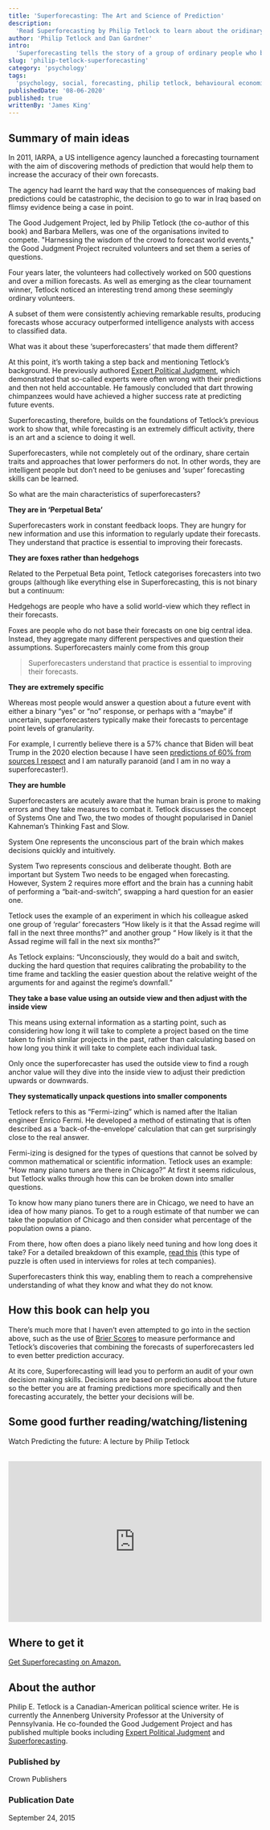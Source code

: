 ```yaml
---
title: 'Superforecasting: The Art and Science of Prediction'
description:
  'Read Superforecasting by Philip Tetlock to learn about the oridinary people who can predict the future.'
author: 'Philip Tetlock and Dan Gardner'
intro:
  'Superforecasting tells the story of a group of ordinary people who became so good at making predictions they consistently outperformed so-called experts, professionals and entire government departments. Who are these people and why are they so special? According to author Philip Tetlock, superforecasting can be learnt and this book is his attempt to show us how.'
slug: 'philip-tetlock-superforecasting'
category: 'psychology'
tags:
  'psychology, social, forecasting, philip tetlock, behavioural economics, daniel kahneman'
publishedDate: '08-06-2020'
published: true
writtenBy: 'James King'
---
```


## Summary of main ideas

In 2011, IARPA, a US intelligence agency launched a forecasting tournament with 
the aim of discovering methods of prediction that would help them to increase the 
accuracy of their own forecasts. 

The agency had learnt the hard way that the consequences of making bad predictions 
could be catastrophic, the decision to go to war in Iraq based on flimsy evidence 
being a case in point.

The Good Judgement Project, led by Philip Tetlock (the co-author of this book) and 
Barbara Mellers, was one of the organisations invited to compete. "Harnessing the 
wisdom of the crowd to forecast world events," the Good Judgment Project recruited 
volunteers and set them a series of questions.


Four years later, the volunteers had collectively worked on 500 questions and over a 
million forecasts. As well as emerging as the clear tournament winner, Tetlock noticed 
an interesting trend among these seemingly ordinary volunteers. 

A subset of them were consistently achieving remarkable results, producing forecasts whose 
accuracy outperformed intelligence analysts with access to classified data.

What was it about these ‘superforecasters’ that made them different? 

At this point, it’s worth taking a step back and mentioning Tetlock’s background. He previously 
authored [Expert Political Judgment](https://www.amazon.com/Expert-Political-Judgment-Good-Know/dp/0691175977/ref=sr_1_1?dchild=1&keywords=Expert+Political+Judgment&qid=1596720299&sr=8-1), which demonstrated that so-called experts were often wrong 
with their predictions and then not held accountable. He famously concluded that dart throwing 
chimpanzees would have achieved a higher success rate at predicting future events. 

Superforecasting, therefore, builds on the foundations of Tetlock’s previous work to show that, 
while forecasting is an extremely difficult activity, there is an art and a science to doing it 
well. 

Superforecasters, while not completely out of the ordinary, share certain traits and approaches 
that lower performers do not. In other words, they are intelligent people but don’t need to be 
geniuses and ‘super’ forecasting skills can be learned.

So what are the main characteristics of superforecasters?

**They are in ‘Perpetual Beta’**

Superforecasters work in constant feedback loops. They are hungry for new information and use this 
information to regularly update their forecasts. They understand that practice is essential to 
improving their forecasts.

**They are foxes rather than hedgehogs**

Related to the Perpetual Beta point, Tetlock categorises forecasters into two groups (although like 
everything else in Superforecasting, this is not binary but a continuum:


Hedgehogs are people who have a solid world-view which they reflect in their forecasts.

Foxes are people who do not base their forecasts on one big central idea. 
Instead, they aggregate many different perspectives and question their assumptions. 
Superforecasters mainly come from this group

> Superforecasters understand that practice is essential to improving their forecasts.

**They are extremely specific**

Whereas most people would answer a question about a future event with either a binary “yes” or 
“no” response, or perhaps with a “maybe” if uncertain, superforecasters typically make their 
forecasts to percentage point levels of granularity. 

For example, I currently believe there is a 57% chance that Biden will beat Trump in the 2020 
election because I have seen [predictions of 60% from sources I respect](https://www.gjopen.com/questions/1496-who-will-win-the-2020-united-states-presidential-election) and I am naturally paranoid 
(and I am in no way a superforecaster!).

**They are humble**

Superforecasters are acutely aware that the human brain is prone to making errors and they take 
measures to combat it. Tetlock discusses the concept of Systems One and Two, the two modes of thought 
popularised in Daniel Kahneman’s Thinking Fast and Slow.

System One represents the unconscious part of the brain which makes decisions quickly and intuitively. 

System Two represents conscious and deliberate thought. Both are important but System Two needs to 
be engaged when forecasting. However, System 2 requires more effort and the brain has a cunning 
habit of performing a “bait-and-switch”, swapping a hard question for an easier one. 

Tetlock uses the example of an experiment in which his colleague asked one group of ‘regular’ forecasters 
“How likely is it that the Assad regime will fall in the next three months?” and another group “
How likely is it that the Assad regime will fall in the next six months?”

As Tetlock explains: “Unconsciously, they would do a bait and switch, ducking the hard question that 
requires calibrating the probability to the time frame and tackling the easier question about the relative 
weight of the arguments for and against the regime’s downfall.”

**They take a base value using an outside view and then adjust with the inside view**

This means using external information as a starting point, such as considering how long it will take to 
complete a project based on the time taken to finish similar projects in the past, rather than calculating 
based on how long you think it will take to complete each individual task.

Only once the superforecaster has used the outside view to find a rough anchor value will they dive 
into the inside view to adjust their prediction upwards or downwards.

**They systematically unpack questions into smaller components**

Tetlock refers to this as “Fermi-izing” which is named after the Italian engineer Enrico Fermi. He developed 
a method of estimating that is often described as a ‘back-of-the-envelope’ calculation that can get surprisingly 
close to the real answer.

Fermi-izing is designed for the types of questions that cannot be solved by common mathematical or scientific information. 
Tetlock uses an example: “How many piano tuners are there in Chicago?” At first it seems ridiculous, but Tetlock walks 
through how this can be broken down into smaller questions.

To know how many piano tuners there are in Chicago, we need to have an idea of how many pianos. To get to a rough estimate of 
that number we can take the population of Chicago and then consider what percentage of the population owns a piano. 

From there, how often does a piano likely need tuning and how long does it take? For a detailed breakdown 
of this example, [read this](https://www.wired.com/2014/08/how-to-solve-crazy-open-ended-google-interview-questions/#:~:text=8.,58%20piano%20tuners%20in%20Chicago) (this type of puzzle is often used in interviews for roles at tech companies). 

Superforecasters think this way, enabling them to reach a comprehensive understanding of what they know and what they do not know.

## How this book can help you

There’s much more that I haven’t even attempted to go into in the section above, such as the use of [Brier Scores](https://www.wired.com/2014/08/how-to-solve-crazy-open-ended-google-interview-questions/#:~:text=8.,58%20piano%20tuners%20in%20Chicago) to measure performance and 
Tetlock’s discoveries that combining the forecasts of superforecasters led to even better prediction accuracy. 

At its core, Superforecasting will lead you to perform an audit of your own decision making skills. Decisions are based on predictions about 
the future so the better you are at framing predictions more specifically and then forecasting accurately, the better your decisions will be.

## Some good further reading/watching/listening

Watch Predicting the future: A lecture by Philip Tetlock

<br />
<iframe
  width="100%"
  height="320px"
  src="https://www.youtube.com/embed/xBXDTQdmNyw"
  frameBorder="0"
  allow="accelerometer; autoplay; encrypted-media; gyroscope; picture-in-picture"
  allowFullScreen
></iframe>

## Where to get it

[Get Superforecasting on Amazon.](https://www.amazon.com/Superforecasting-Science-Prediction-Philip-Tetlock/dp/0804136718/ref=sr_1_1?crid=180KY5024QQ9K&dchild=1&keywords=superforecasting&qid=1596720151&sprefix=superfore%2Caps%2C233&sr=8-1)

## About the author

Philip E. Tetlock is a Canadian-American political science writer. He is currently the Annenberg University Professor at the University of Pennsylvania. 
He co-founded the Good Judgement Project and has published multiple books including [Expert Political Judgment](https://www.amazon.com/Expert-Political-Judgment-Good-Know/dp/0691175977/ref=sr_1_1?dchild=1&keywords=Expert+Political+Judgment&qid=1596720299&sr=8-1) and [Superforecasting](https://www.amazon.com/Superforecasting-Science-Prediction-Philip-Tetlock/dp/0804136718/ref=sr_1_1?crid=180KY5024QQ9K&dchild=1&keywords=superforecasting&qid=1596720151&sprefix=superfore%2Caps%2C233&sr=8-1).  


### Published by

Crown Publishers

### Publication Date

September 24, 2015
